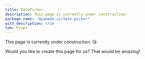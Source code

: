 ```yaml
---
title: DatePicker
description: This page is currently under construction.
package_name: "@yamada-ui/date-picker"
with_description: true
tab: Props
---
```


This page is currently under construction. 😘

Would you like to create this page for us? That would be amazing!
